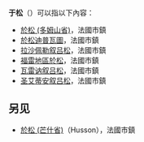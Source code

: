 {{noteTA
|G1=法国地名
|1=zh-hans:于松; zh-hant:于松
}}
'''于松'''（{{lang-fr|Usson}}）可以指以下內容：

*[[於松_(多姆山省)|於松 (多姆山省)]]，法國市鎮
*[[於松迪普瓦圖|於松迪普瓦圖]]，法國市鎮
*[[拉沙佩勒叙吕松|拉沙佩勒叙吕松]]，法國市鎮
*[[福雷地區於松|福雷地區於松]]，法國市鎮
*[[瓦雷讷叙吕松|瓦雷讷叙吕松]]，法國市鎮
*[[圣艾蒂安叙吕松|圣艾蒂安叙吕松]]，法國市鎮

==另见==
* [[於松_(芒什省)|於松 (芒什省)]]（Husson），法國市鎮

{{消歧义|cat=二字地名消歧义}}